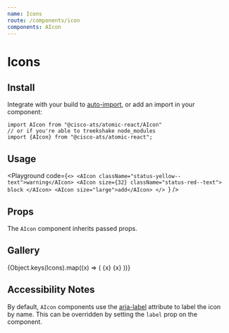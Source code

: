 ```yaml
---
name: Icons
route: /components/icon
components: AIcon
---
```




# Icons

## Install

Integrate with your build to [auto-import](/#integrating), or add an import in your component:

```
import AIcon from "@cisco-ats/atomic-react/AIcon"
// or if you're able to treekshake node_modules
import {AIcon} from "@cisco-ats/atomic-react";
```

## Usage

<Playground
  code={`<>
  <AIcon className="status-yellow--text">warning</AIcon>
  <AIcon size={32} className="status-red--text">
    block
  </AIcon>
  <AIcon size="large">add</AIcon>
</>
`}
/>

## Props

The `AIcon` component inherits passed props.

<Props of="AIcon" />

## Gallery

<AList className="flex-row flex-wrap mb-8">
  {Object.keys(Icons).map((x) => (
    <AListItem
      name={x}
      key={x}
      className="flex-grow-0"
      style={{flexBasis: "33.33%"}}>
      <AListItemAvatar style={{minWidth: 24}}>
        <AIcon>{x}</AIcon>
      </AListItemAvatar>
      <AListItemTitle>{x}</AListItemTitle>
    </AListItem>
  ))}
</AList>

## Accessibility Notes

By default, `AIcon` components use the [aria-label](https://www.w3.org/TR/wai-aria/#aria-label) attribute to label the icon by name. This can be overridden by setting the `label` prop on the component.
